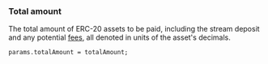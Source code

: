 ### Total amount

The total amount of ERC-20 assets to be paid, including the stream deposit and any potential
[fees](/concepts/protocol/fees), all denoted in units of the asset's decimals.

```solidity
params.totalAmount = totalAmount;
```
